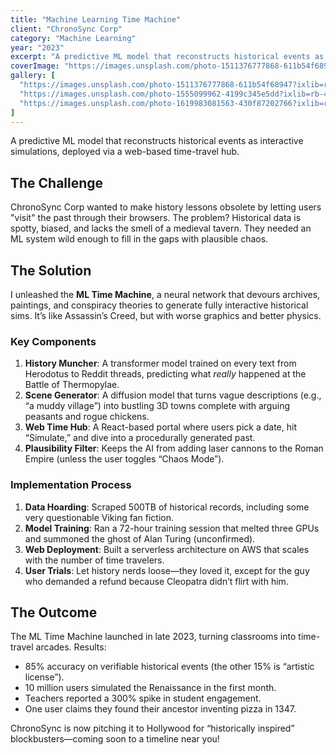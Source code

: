 ```yaml
---
title: "Machine Learning Time Machine"
client: "ChronoSync Corp"
category: "Machine Learning"
year: "2023"
excerpt: "A predictive ML model that reconstructs historical events as interactive simulations, deployed via a web-based time-travel hub."
coverImage: "https://images.unsplash.com/photo-1511376777868-611b54f68947?ixlib=rb-4.0.3&auto=format&fit=crop&w=1000&q=80"
gallery: [
  "https://images.unsplash.com/photo-1511376777868-611b54f68947?ixlib=rb-4.0.3&auto=format&fit=crop&w=1000&q=80",
  "https://images.unsplash.com/photo-1555099962-4199c345e5dd?ixlib=rb-4.0.3&auto=format&fit=crop&w=1000&q=80",
  "https://images.unsplash.com/photo-1619983081563-430f87202766?ixlib=rb-4.0.3&auto=format&fit=crop&w=1000&q=80"
]
---
```


A predictive ML model that reconstructs historical events as interactive simulations, deployed via a web-based time-travel hub.

## The Challenge

ChronoSync Corp wanted to make history lessons obsolete by letting users "visit" the past through their browsers. The problem? Historical data is spotty, biased, and lacks the smell of a medieval tavern. They needed an ML system wild enough to fill in the gaps with plausible chaos.

## The Solution

I unleashed the **ML Time Machine**, a neural network that devours archives, paintings, and conspiracy theories to generate fully interactive historical sims. It’s like Assassin’s Creed, but with worse graphics and better physics.

### Key Components

1. **History Muncher**: A transformer model trained on every text from Herodotus to Reddit threads, predicting what *really* happened at the Battle of Thermopylae.
2. **Scene Generator**: A diffusion model that turns vague descriptions (e.g., “a muddy village”) into bustling 3D towns complete with arguing peasants and rogue chickens.
3. **Web Time Hub**: A React-based portal where users pick a date, hit “Simulate,” and dive into a procedurally generated past.
4. **Plausibility Filter**: Keeps the AI from adding laser cannons to the Roman Empire (unless the user toggles “Chaos Mode”).

### Implementation Process

1. **Data Hoarding**: Scraped 500TB of historical records, including some very questionable Viking fan fiction.
2. **Model Training**: Ran a 72-hour training session that melted three GPUs and summoned the ghost of Alan Turing (unconfirmed).
3. **Web Deployment**: Built a serverless architecture on AWS that scales with the number of time travelers.
4. **User Trials**: Let history nerds loose—they loved it, except for the guy who demanded a refund because Cleopatra didn’t flirt with him.

## The Outcome

The ML Time Machine launched in late 2023, turning classrooms into time-travel arcades. Results:

- 85% accuracy on verifiable historical events (the other 15% is “artistic license”).
- 10 million users simulated the Renaissance in the first month.
- Teachers reported a 300% spike in student engagement.
- One user claims they found their ancestor inventing pizza in 1347.

ChronoSync is now pitching it to Hollywood for “historically inspired” blockbusters—coming soon to a timeline near you!
